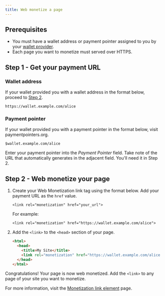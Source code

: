 ```yaml
---
title: Web monetize a page
---
```



## Prerequisites

- You must have a wallet address or payment pointer assigned to you by your [wallet provider](/resources/wallets). 
- Each page you want to monetize must served over HTTPS.

## Step 1 - Get your payment URL 

### Wallet address

If your wallet provided you with a wallet address in the format below, proceed to [Step 2](#step-2---web-monetize-your-page). 

```http
https://wallet.example.com/alice
```

### Payment pointer

If your wallet provided you with a payment pointer in the format below, visit <LinkOut href='https://paymentpointers.org/'>paymentpointers.org</LinkOut>.

```http
$wallet.example.com/alice
```
Enter your payment pointer into the _Payment Pointer_ field. Take note of the URL that automatically generates in the adjacent field. You'll need it in Step 2. 

## Step 2 - Web monetize your page

<Steps>

1. Create your Web Monetization link tag using the format below. Add your payment URL as the `href` value.

    ```http
    <link rel="monetization" href="your_url">
    ```

    For example:

    ```http
    <link rel="monetization" href="https://wallet.example.com/alice">
    ```

2. Add the `<link>` to the `<head>` section of your page.
    ```html title="Example"
    <html>
      <head>
        <title>My Site</title>
        <link rel="monetization" href="https://wallet.example.com/alice">
      </head>
    </html>
    ```
</Steps>

Congratulations! Your page is now web monetized. Add the `<link>` to any page of your site you want to monetize. 

For more information, visit the [Monetization link element](/experiment/link-element) page.
